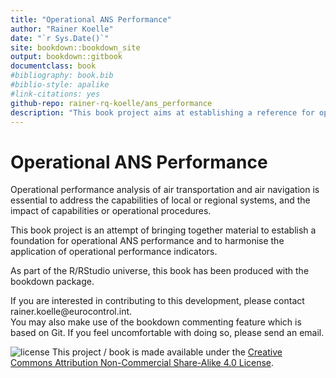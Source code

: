 ```yaml
--- 
title: "Operational ANS Performance"
author: "Rainer Koelle"
date: "`r Sys.Date()`"
site: bookdown::bookdown_site
output: bookdown::gitbook
documentclass: book
#bibliography: book.bib
#biblio-style: apalike
#link-citations: yes
github-repo: rainer-rq-koelle/ans_performance
description: "This book project aims at establishing a reference for operational ANS performance measurement."
---
```


# Operational ANS Performance {-}

Operational performance analysis of air transportation and air navigation is essential to address the capabilities of local or regional systems, and the impact of capabilities or operational procedures.

This book project is an attempt of bringing together material to establish a foundation for operational ANS performance and to harmonise the application of operational performance indicators.

As part of the R/RStudio universe, this book has been produced with the bookdown package.

If you are interested in contributing to this development, please contact rainer.koelle@eurocontrol.int.     
You may also make use of the bookdown commenting feature which is based on Git. If you feel uncomfortable with doing so, please send an email.

![license](./figures/by-nc-sa.png) This project / book is made available under the 
[Creative Commons Attribution Non-Commercial Share-Alike 4.0 License](https://creativecommons.org/licenses/by-nc-sa/4.0/).